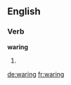 
==English==

===Verb===
'''waring'''

# {{present participle of|ware}}

[[de:waring]]
[[fr:waring]]